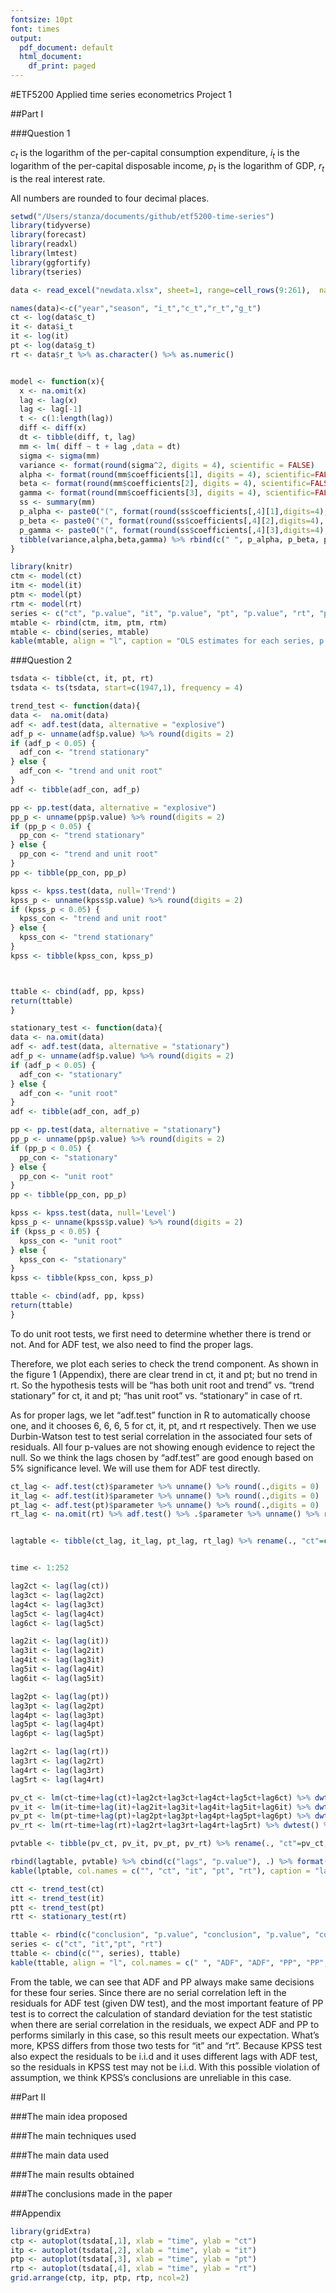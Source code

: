 ```yaml
---
fontsize: 10pt
font: times
output:
  pdf_document: default
  html_document:
    df_print: paged
---
```

#ETF5200 Applied time series econometrics Project 1


##Part I  

###Question 1  

$c_t$ is the logarithm of the per-capital consumption expenditure, $i_t$ is the logarithm of the per-capital disposable income, $p_t$ is the logarithm of GDP, $r_t$ is the real interest rate.

All numbers are rounded to four decimal places.

```r
setwd("/Users/stanza/documents/github/etf5200-time-series")
library(tidyverse)
library(forecast)
library(readxl)
library(lmtest)
library(ggfortify)
library(tseries)

data <- read_excel("newdata.xlsx", sheet=1, range=cell_rows(9:261),  na="n/a")

names(data)<-c("year","season", "i_t","c_t","r_t","g_t")
ct <- log(data$c_t)
it <- data$i_t
it <- log(it)
pt <- log(data$g_t)
rt <- data$r_t %>% as.character() %>% as.numeric()


model <- function(x){
  x <- na.omit(x)
  lag <- lag(x)
  lag <- lag[-1]
  t <- c(1:length(lag))
  diff <- diff(x)
  dt <- tibble(diff, t, lag)
  mm <- lm( diff ~ t + lag ,data = dt)
  sigma <- sigma(mm)
  variance <- format(round(sigma^2, digits = 4), scientific = FALSE)
  alpha <- format(round(mm$coefficients[1], digits = 4), scientific=FALSE)
  beta <- format(round(mm$coefficients[2], digits = 4), scientific=FALSE)
  gamma <- format(round(mm$coefficients[3], digits = 4), scientific=FALSE)
  ss <- summary(mm)
  p_alpha <- paste0("(", format(round(ss$coefficients[,4][1],digits=4), scientific=FALSE), ")")
  p_beta <- paste0("(", format(round(ss$coefficients[,4][2],digits=4), scientific=FALSE), ")")
  p_gamma <- paste0("(", format(round(ss$coefficients[,4][3],digits=4), scientific=FALSE), ")")
  tibble(variance,alpha,beta,gamma) %>% rbind(c(" ", p_alpha, p_beta, p_gamma)) %>% return()
}

```

```r
library(knitr)
ctm <- model(ct)
itm <- model(it)
ptm <- model(pt)
rtm <- model(rt)
series <- c("ct", "p.value", "it", "p.value", "pt", "p.value", "rt", "p.value")
mtable <- rbind(ctm, itm, ptm, rtm)
mtable <- cbind(series, mtable)
kable(mtable, align = "l", caption = "OLS estimates for each series, p.value is shown in the bracket below each estimates, most of them are insignificant based on 5% significance level")
```


###Question 2  

```r

tsdata <- tibble(ct, it, pt, rt)
tsdata <- ts(tsdata, start=c(1947,1), frequency = 4)

trend_test <- function(data){
data <-  na.omit(data)
adf <- adf.test(data, alternative = "explosive")
adf_p <- unname(adf$p.value) %>% round(digits = 2)
if (adf_p < 0.05) {
  adf_con <- "trend stationary"
} else {
  adf_con <- "trend and unit root"
}
adf <- tibble(adf_con, adf_p) 

pp <- pp.test(data, alternative = "explosive")
pp_p <- unname(pp$p.value) %>% round(digits = 2)
if (pp_p < 0.05) {
  pp_con <- "trend stationary"
} else {
  pp_con <- "trend and unit root"
}
pp <- tibble(pp_con, pp_p) 

kpss <- kpss.test(data, null='Trend')
kpss_p <- unname(kpss$p.value) %>% round(digits = 2)
if (kpss_p < 0.05) {
  kpss_con <- "trend and unit root"
} else {
  kpss_con <- "trend stationary"
}
kpss <- tibble(kpss_con, kpss_p)



ttable <- cbind(adf, pp, kpss) 
return(ttable)
}

stationary_test <- function(data){
data <- na.omit(data) 
adf <- adf.test(data, alternative = "stationary")
adf_p <- unname(adf$p.value) %>% round(digits = 2)
if (adf_p < 0.05) {
  adf_con <- "stationary"
} else {
  adf_con <- "unit root"
}
adf <- tibble(adf_con, adf_p) 

pp <- pp.test(data, alternative = "stationary")
pp_p <- unname(pp$p.value) %>% round(digits = 2)
if (pp_p < 0.05) {
  pp_con <- "stationary"
} else {
  pp_con <- "unit root"
}
pp <- tibble(pp_con, pp_p) 

kpss <- kpss.test(data, null='Level')
kpss_p <- unname(kpss$p.value) %>% round(digits = 2)
if (kpss_p < 0.05) {
  kpss_con <- "unit root"
} else {
  kpss_con <- "stationary"
}
kpss <- tibble(kpss_con, kpss_p)

ttable <- cbind(adf, pp, kpss) 
return(ttable)
}
```

To do unit root tests, we first need to determine whether there is trend or not. And for ADF test, we also need to find the proper lags. 

Therefore, we plot each series to check the trend component. As shown in the figure 1 (Appendix), there are clear trend in ct, it and pt; but no trend in rt. So the hypothesis tests will be "has both unit root and trend" vs. "trend stationary" for ct, it and pt; "has unit root" vs. "stationary" in case of rt. 

As for proper lags, we let "adf.test" function in R to automatically choose one, and it chooses 6, 6, 6, 5 for ct, it, pt, and rt respectively. Then we use Durbin-Watson test to test serial correlation in the associated four sets of residuals. All four p-values are not showing enough evidence to reject the null. So we think the lags chosen by "adf.test" are good enough based on 5% significance level. We will use them for ADF test directly.

```r


ct_lag <- adf.test(ct)$parameter %>% unname() %>% round(.,digits = 0)
it_lag <- adf.test(it)$parameter %>% unname() %>% round(.,digits = 0)
pt_lag <- adf.test(pt)$parameter %>% unname() %>% round(.,digits = 0)
rt_lag <- na.omit(rt) %>% adf.test() %>% .$parameter %>% unname() %>% round(.,digits = 0)


lagtable <- tibble(ct_lag, it_lag, pt_lag, rt_lag) %>% rename(., "ct"=ct_lag, "it"=it_lag, "pt"=pt_lag, "rt"=rt_lag)


time <- 1:252

lag2ct <- lag(lag(ct))
lag3ct <- lag(lag2ct)
lag4ct <- lag(lag3ct)
lag5ct <- lag(lag4ct)
lag6ct <- lag(lag5ct)

lag2it <- lag(lag(it))
lag3it <- lag(lag2it)
lag4it <- lag(lag3it)
lag5it <- lag(lag4it)
lag6it <- lag(lag5it)

lag2pt <- lag(lag(pt))
lag3pt <- lag(lag2pt)
lag4pt <- lag(lag3pt)
lag5pt <- lag(lag4pt)
lag6pt <- lag(lag5pt)

lag2rt <- lag(lag(rt))
lag3rt <- lag(lag2rt)
lag4rt <- lag(lag3rt)
lag5rt <- lag(lag4rt)

pv_ct <- lm(ct~time+lag(ct)+lag2ct+lag3ct+lag4ct+lag5ct+lag6ct) %>% dwtest() %>% .$p.value %>% unname()
pv_it <- lm(it~time+lag(it)+lag2it+lag3it+lag4it+lag5it+lag6it) %>% dwtest() %>% .$p.value %>% unname()
pv_pt <- lm(pt~time+lag(pt)+lag2pt+lag3pt+lag4pt+lag5pt+lag6pt) %>% dwtest() %>% .$p.value %>% unname()
pv_rt <- lm(rt~time+lag(rt)+lag2rt+lag3rt+lag4rt+lag5rt) %>% dwtest() %>% .$p.value %>% unname()

pvtable <- tibble(pv_ct, pv_it, pv_pt, pv_rt) %>% rename(., "ct"=pv_ct, "it"=pv_it, "pt"=pv_pt, "rt"=pv_rt)

rbind(lagtable, pvtable) %>% cbind(c("lags", "p.value"), .) %>% format(digits=2) -> lptable
kable(lptable, col.names = c("", "ct", "it", "pt", "rt"), caption = "lags chosen by adf.test and p.value from Durbin-Watson test")

```


```r
ctt <- trend_test(ct)
itt <- trend_test(it)
ptt <- trend_test(pt)
rtt <- stationary_test(rt)

ttable <- rbind(c("conclusion", "p.value", "conclusion", "p.value", "conclusion","p.value"), ctt, itt, ptt, rtt)
series <- c("ct", "it","pt", "rt")
ttable <- cbind(c("", series), ttable)
kable(ttable, align = "l", col.names = c(" ", "ADF", "ADF", "PP", "PP", "KPSS", "KPSS"), caption = "Three unit root tests, ADF and PP always have same conclusions, KPSS makes two different decisions")

```

From the table, we can see that ADF and PP always make same decisions for these four series. Since there are no serial correlation left in the residuals for ADF test (given DW test), and the most important feature of PP test is to correct the calculation of standard deviation for the test statistic when there are serial correlation in the residuals, we expect ADF and PP to performs similarly in this case, so this result meets our expectation. What's more, KPSS differs from those two tests for "it" and "rt". Because KPSS test also expect the residuals to be i.i.d and it uses different lags with ADF test, so the residuals in KPSS test may not be i.i.d. With this possible violation of assumption, we think KPSS's conclusions are unreliable in this case.


##Part II  

###The main idea proposed  

###The main techniques used  

###The main data used  

###The main results obtained  

###The conclusions made in the paper  

##Appendix

```r
library(gridExtra)
ctp <- autoplot(tsdata[,1], xlab = "time", ylab = "ct")
itp <- autoplot(tsdata[,2], xlab = "time", ylab = "it")
ptp <- autoplot(tsdata[,3], xlab = "time", ylab = "pt")
rtp <- autoplot(tsdata[,4], xlab = "time", ylab = "rt")
grid.arrange(ctp, itp, ptp, rtp, ncol=2)
```




















